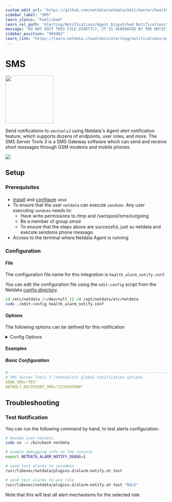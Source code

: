 ```yaml
---
custom_edit_url: "https://github.com/netdata/netdata/edit/master/health/notifications/smstools3/metadata.yaml"
sidebar_label: "SMS"
learn_status: "Published"
learn_rel_path: "Alerting/Notifications/Agent Dispatched Notifications"
message: "DO NOT EDIT THIS FILE DIRECTLY, IT IS GENERATED BY THE NOTIFICATION'S metadata.yaml FILE"
sidebar_position: "904062"
learn_link: "https://learn.netdata.cloud/docs/alerting/notifications/agent-dispatched-notifications/sms"
---
```



# SMS


<img src="https://netdata.cloud/img/sms.svg" width="150"/>


Send notifications to `smstools3` using Netdata's Agent alert notification feature, which supports dozens of endpoints, user roles, and more.
The SMS Server Tools 3 is a SMS Gateway software which can send and receive short messages through GSM modems and mobile phones.



<img src="https://img.shields.io/badge/maintained%20by-Netdata-%2300ab44" />

## Setup

### Prerequisites

#### 

- [Install](http://smstools3.kekekasvi.com/index.php?p=compiling) and [configure](http://smstools3.kekekasvi.com/index.php?p=configure) `smsd`
- To ensure that the user `netdata` can execute `sendsms`. Any user executing `sendsms` needs to:
  - Have write permissions to /tmp and /var/spool/sms/outgoing
  - Be a member of group smsd
  - To ensure that the steps above are successful, just su netdata and execute sendsms phone message.
- Access to the terminal where Netdata Agent is running



### Configuration

#### File

The configuration file name for this integration is `health_alarm_notify.conf`.


You can edit the configuration file using the `edit-config` script from the
Netdata [config directory](/docs/configuring/configuration#the-netdata-config-directory).

```bash
cd /etc/netdata 2>/dev/null || cd /opt/netdata/etc/netdata
sudo ./edit-config health_alarm_notify.conf
```
#### Options

The following options can be defined for this notification

<details><summary>Config Options</summary>

| Name | Description | Default | Required |
|:----|:-----------|:-------|:--------:|
| sendsms | Set the path for `sendsms`, otherwise Netdata will search for it in your system `$PATH:` | YES | yes |
| SEND_SMS | Set `SEND_SMS` to `YES`. |  | yes |
| DEFAULT_RECIPIENT_SMS | Set DEFAULT_RECIPIENT_SMS to the phone number you want the alert notifications to be sent to. You can define multiple phone numbers like this: PHONE1 PHONE2. |  | yes |

##### sendsms

# The full path of the sendsms command (smstools3).
# If empty, the system $PATH will be searched for it.
# If not found, SMS notifications will be silently disabled.
sendsms="/usr/bin/sendsms"


##### DEFAULT_RECIPIENT_SMS

All roles will default to this variable if left unconfigured.

You can then have different phone numbers per role, by editing `DEFAULT_RECIPIENT_SMS` with the phone number you want, in the following entries at the bottom of the same file:
```conf
role_recipients_sms[sysadmin]="PHONE1"
role_recipients_sms[domainadmin]="PHONE2"
role_recipients_sms[dba]="PHONE3"
role_recipients_sms[webmaster]="PHONE4"
role_recipients_sms[proxyadmin]="PHONE5"
role_recipients_sms[sitemgr]="PHONE6"
```


</details>

#### Examples

##### Basic Configuration



```yaml
#------------------------------------------------------------------------------
# SMS Server Tools 3 (smstools3) global notification options
SEND_SMS="YES"
DEFAULT_RECIPIENT_SMS="1234567890"

```


## Troubleshooting

### Test Notification

You can run the following command by hand, to test alerts configuration:

```bash
# become user netdata
sudo su -s /bin/bash netdata

# enable debugging info on the console
export NETDATA_ALARM_NOTIFY_DEBUG=1

# send test alarms to sysadmin
/usr/libexec/netdata/plugins.d/alarm-notify.sh test

# send test alarms to any role
/usr/libexec/netdata/plugins.d/alarm-notify.sh test "ROLE"
```

Note that this will test _all_ alert mechanisms for the selected role.


